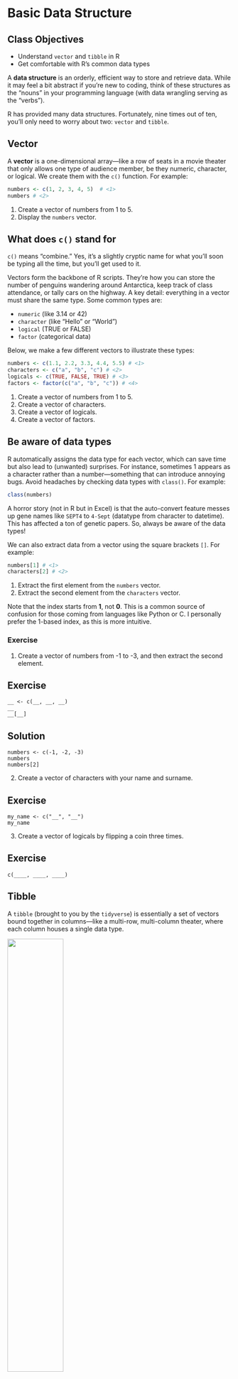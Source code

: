 # Basic Data Structure

::: {.callout-note}
## Class Objectives
- Understand `vector` and `tibble` in R
- Get comfortable with R’s common data types
:::

A **data structure** is an orderly, efficient way to store and retrieve data. While it may feel a bit abstract if you’re new to coding, think of these structures as the “nouns” in your programming language (with data wrangling serving as the “verbs”).

R has provided many data structures. Fortunately, nine times out of ten, you’ll only need to worry about two: `vector` and `tibble`.

## Vector
A **vector** is a one-dimensional array—like a row of seats in a movie theater that only allows one type of audience member, be they numeric, character, or logical. We create them with the `c()` function. For example:
```r
numbers <- c(1, 2, 3, 4, 5)  # <1>
numbers # <2>
```
1. Create a vector of numbers from 1 to 5.
2. Display the `numbers` vector.

::: {.callout-tip collapse="true"}
## What does `c()` stand for
`c()` means "combine." Yes, it’s a slightly cryptic name for what you’ll soon be typing all the time, but you’ll get used to it.
:::

Vectors form the backbone of R scripts. They’re how you can store the number of penguins wandering around Antarctica, keep track of class attendance, or tally cars on the highway. A key detail: everything in a vector must share the same type. Some common types are:

- `numeric` (like 3.14 or 42)
- `character` (like "Hello" or "World")
- `logical` (TRUE or FALSE)
- `factor` (categorical data)

Below, we make a few different vectors to illustrate these types:
```r
numbers <- c(1.1, 2.2, 3.3, 4.4, 5.5) # <1>
characters <- c("a", "b", "c") # <2>
logicals <- c(TRUE, FALSE, TRUE) # <3>
factors <- factor(c("a", "b", "c")) # <4>
```
1. Create a vector of numbers from 1 to 5.
2. Create a vector of characters.
3. Create a vector of logicals.
4. Create a vector of factors.

::: {.callout-tip}
## Be aware of data types
R automatically assigns the data type for each vector, which can save time but also lead to (unwanted) surprises. For instance, sometimes 1 appears as a character rather than a number—something that can introduce annoying bugs. Avoid headaches by checking data types with `class()`. For example:
```r
class(numbers) 
```   

A horror story (not in R but in Excel) is that the auto-convert feature messes up gene names like `SEPT4` to `4-Sept` (datatype from character to datetime). This has affected a ton of genetic papers. So, always be aware of the data types!
:::

We can also extract data from a vector using the square brackets `[]`. For example:
```r
numbers[1] # <1>
characters[2] # <2>
```
1. Extract the first element from the `numbers` vector.
2. Extract the second element from the `characters` vector.

Note that the index starts from **1**, not **0**. This is a common source of confusion for those coming from languages like Python or C. I personally prefer the 1-based index, as this is more intuitive.

### Exercise {-}
1. Create a vector of numbers from -1 to -3, and then extract the second element.

::: {.panel-tabset}
## Exercise
```webr-r
__ <- c(__, __, __)
__
__[__]
```

## Solution
```webr
numbers <- c(-1, -2, -3)
numbers
numbers[2]
```
:::

2. Create a vector of characters with your name and surname.
  
::: {.panel-tabset}
## Exercise
```webr-r
my_name <- c("__", "__")
my_name
```
:::

3. Create a vector of logicals by flipping a coin three times.

::: {.panel-tabset}
## Exercise
```webr-r
c(____, ____, ____)
```
:::

## Tibble
A `tibble` (brought to you by the `tidyverse`) is essentially a set of vectors bound together in columns—like a multi-row, multi-column theater, where each column houses a single data type.

![](img/datastructure_tibble.png){width=50%}

As a simple xample,
```r
library(tidyverse) # <1>
tibble( # <2>
    x = c(1, 2, 3),  # <3>
    y = c("a", "b", "c"), # <4>
    z = c(TRUE, FALSE, TRUE) # <5>
) # <6>
```
1. Load the `tidyverse` package, as `tibble` is from it.
2. Create a tibble.
3. Create the first column as a vector of numbers from 1 to 3.
4. Create the second column as a vector of characters.
5. Create the third column as a vector of logicals.
6. Always remember to close the function with a parenthesis.

::: {.callout-tip collapse="true"}
## Another way to write `tibble`
There is another equivalent way of writing it *rowwisely*. For example,:
```r
tribble( # <1>
  ~x, ~y, # <2>
  1, "a", # <3>
  2, "b", 
  3, "c"
)
```
1. Create a tibble rowwisely (note the function name is different from `tibble`).
2. Define the column names.
3. Define the first row.

This is perfect when typing in smaller datasets by hand.
:::

Tibbles come with plenty of benefits over base R’s classic `data frame`—particularly in how they track and preserve data types. You’ll notice each column explicitly labeled as `dbl` (double) or `chr` (character), which can save you from those frustrating mysteries where your numeric data gets disguised as text.

Tibbles also enforce a neat and consistent data layout, called `Tidy Data`, which is a godsend when you’re dealing with other people’s messy spreadsheets. Quoting from Hadley Wickham ([link](https://www.jstatsoft.org/article/view/v059i10)):

> Tidy datasets are easy to manipulate, model and visualize, and have a specific structure: each variable is a column, each observation is a row, and each type of observational unit is a table.

![From https://r4ds.hadley.nz/data-tidy.html](img/datastructure_tibble2.png){width=100%}

We will learn more about working with `tibble` more in the next sections, but for now, let’s move on to our example dataset.

### Exercise {-}
Create a tibble with the following columns:

- `name` with your name and surname
- `age` with your age
- `is_student` with a logical value
  
::: {.panel-tabset}
## Exercise
```webr-r
library(tidyverse)
info <- tibble(
  name = c("__", "__"),
  age = c(__, __),
  is_student = c(__, __)
)
info
```

## Solution
```webr
library(tidyverse)
info <- tibble(
  name = c("John Doe", "Jane Doe"),
  age = c(25, 30),
  is_student = c(TRUE, FALSE)
)
info
```
:::

## Our example dataset: `penguins`
We’ll soon learn how to import data (another comedic ordeal in itself), but for now, let’s borrow the `penguins` dataset from the `palmerpenguins` package. It covers three penguin species—Adelie, Chinstrap, and Gentoo—and gives us some useful variables to play with. Who doesn’t love penguins?

![Artwork by allison_horst](img/penguins.png)

First things first, let us load the `penguins` dataset.
```r
# install.packages("palmerpenguins")   # <1>
library(palmerpenguins) # <2>
data(package = "palmerpenguins") # <3>
```
1. If you have not installed the `palmerpenguins` package, you can install it by uncommenting this line.
2. Load the `palmerpenguins` package.
3. Load the `penguins` dataset.

## Take a Look at your Data
As a first rule, always, always take a look at your data.  The simplest way is simply to print it out:
```r
penguins # <1>
``` 
1. Display the `penguins` dataset.

This prints about the first couple rows of the dataset (another reason to love `tibble` over `data frame` in base R).

You may notice some `NA` values in the dataset. These are missing values, which are common in real-world datasets. We’ll learn how to handle them later.

## A more structured view
If you’d like a better view of your dataset, try the `skim()` function from the `skimr` package:
```r
pacman::p_load(skimr) # <1>
skim(penguins) # <2>
```
1. Load the `skimr` package.
2. Display the summary of the `penguins` dataset.

Think of `skim()` as your quick backstage pass, telling you how many rows, columns, missing values, and data types you’re dealing with. Trust me, a few seconds spent peeking at your data can save hours of confusion down the line.

### Exercise {-}
`iris` is a widely-used dataset of plant traits. It is a default dataset in R. Take a look at the `iris` dataset using the `skim()` function.
  
::: {.panel-tabset}
## Exercise
```webr-r
library(___)
skim(___)
```

## Solution
```webr
library(skimr)
skim(iris)
```
:::